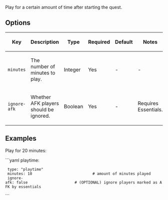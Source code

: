 Play for a certain amount of time after starting the quest.

== Options ==
{|
|-
! Key
! Description
! Type
! Required
! Default
! Notes
|-
| <code>minutes</code>
| The number of minutes to play.
| Integer
| Yes
| -
| -
|-
| <code>ignore-afk</code>
| Whether AFK players should be ignored.
| Boolean
| Yes
| -
| Requires Essentials.
|}

== Examples ==
Play for 20 minutes:

```yaml
playtime:
  type: "playtime"
  minutes: 10                           # amount of minutes played
  ignore-afk: false                     # (OPTIONAL) ignore players marked as AFK by essentials
```

